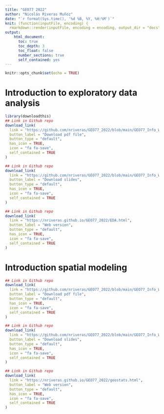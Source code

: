 ```yaml
---
title: "GEO77 2022"
author: "Nicolás Riveras Muñoz"
date: "`r format(Sys.time(), '%d %B, %Y, %H:%M')`"
knit: (function(inputFile, encoding) {
  rmarkdown::render(inputFile, encoding = encoding, output_dir = "docs", output_file =  "index.html", knit_root_dir = rprojroot::find_rstudio_root_file()) })
output: 
    html_document:
      toc: true
      toc_depth: 3
      toc_float: false
      number_sections: true
      self_contained: yes
---
```


```r
knitr::opts_chunk$set(echo = TRUE)
```

# Introduction to exploratory data analysis

```r
library(downloadthis)
## Link in Github repo
download_link(
  link = "https://github.com/nriveras/GEO77_2022/blob/main/GEO77_Info_WS2223_ENG.pdf?raw=true",
  button_label = "Download pdf file",
  button_type = "default",
  has_icon = TRUE,
  icon = "fa fa-save",
  self_contained = TRUE
)
```
```r
## Link in Github repo
download_link(
  link = "https://github.com/nriveras/GEO77_2022/blob/main/GEO77_Info_WS2223_ENG.pdf?raw=true",
  button_label = "Download slides",
  button_type = "default",
  has_icon = TRUE,
  icon = "fa fa-save",
  self_contained = TRUE
)
```
```r
## Link in Github repo
download_link(
  link = "https://nriveras.github.io/GEO77_2022/EDA.html",
  button_label = "Web version",
  button_type = "default",
  has_icon = TRUE,
  icon = "fa fa-save",
  self_contained = TRUE
)
```

# Introduction spatial modeling


```r
## Link in Github repo
download_link(
  link = "https://github.com/nriveras/GEO77_2022/blob/main/GEO77_Info_WS2223_ENG.pdf?raw=true",
  button_label = "Download pdf file",
  button_type = "default",
  has_icon = TRUE,
  icon = "fa fa-save",
  self_contained = TRUE
)
```
```r
## Link in Github repo
download_link(
  link = "https://github.com/nriveras/GEO77_2022/blob/main/GEO77_Info_WS2223_ENG.pdf?raw=true",
  button_label = "Download slides",
  button_type = "default",
  has_icon = TRUE,
  icon = "fa fa-save",
  self_contained = TRUE
)
```
```r
## Link in Github repo
download_link(
  link = "https://nriveras.github.io/GEO77_2022/geostats.html",
  button_label = "Web version",
  button_type = "default",
  has_icon = TRUE,
  icon = "fa fa-save",
  self_contained = TRUE
)
```